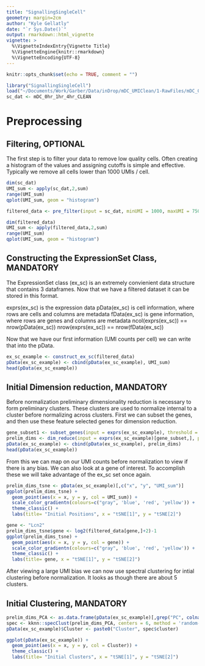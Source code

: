 ```yaml
---
title: "SignallingSingleCell"
geometry: margin=2cm
author: "Kyle Gellatly"
date: "`r Sys.Date()`"
output: rmarkdown::html_vignette
vignette: >
  %\VignetteIndexEntry{Vignette Title}
  %\VignetteEngine{knitr::rmarkdown}
  %\VignetteEncoding{UTF-8}
---
```


```r
knitr::opts_chunk$set(echo = TRUE, comment = "")
```


```r
library("SignallingSingleCell")
load("~/Documents/Work/Garber/Data/inDrop/mDC_UMIClean/1-RawFiles/mDC_0hr_1hr_4hr_CLEAN.Rdata")
sc_dat <- mDC_0hr_1hr_4hr_CLEAN
```

# Preprocessing

## Filtering, OPTIONAL

The first step is to filter your data to remove low quality cells. Often creating a histogram of the values and assigning cutoffs is simple and effective. Typically we remove all cells lower than 1000 UMIs / cell.

```r
dim(sc_dat)
UMI_sum <- apply(sc_dat,2,sum)
range(UMI_sum)
qplot(UMI_sum, geom = "histogram")

filtered_data <- pre_filter(input = sc_dat, minUMI = 1000, maxUMI = 7500, threshold = 1, minCells = 10)

dim(filtered_data)
UMI_sum <- apply(filtered_data,2,sum)
range(UMI_sum)
qplot(UMI_sum, geom = "histogram")
```

## Constructing the ExpressionSet Class, MANDATORY

The ExpressionSet class (ex_sc) is an extremely convienient data structure that contains 3 dataframes. Now that we have a filtered dataset it can be stored in this format.

exprs(ex_sc) is the expression data
pData(ex_sc) is cell information, where rows are cells and columns are metadata
fData(ex_sc) is gene information, where rows are genes and columns are metadata
ncol(exprs(ex_sc)) == nrow(pData(ex_sc))
nrow(exprs(ex_sc)) == nrow(fData(ex_sc))

Now that we have our first information (UMI counts per cell) we can write that into the pData.

```r
ex_sc_example <- construct_ex_sc(filtered_data)
pData(ex_sc_example) <- cbind(pData(ex_sc_example), UMI_sum)
head(pData(ex_sc_example))
```

## Initial Dimension reduction, MANDATORY

Before normalization preliminary dimensionality reduction is necessary to form preliminary clusters. These clusters are used to normalize internal to a cluster before normalizing across clusters. First we can subset the genes, and then use these feature selected genes for dimension reduction.

```r
gene_subset1 <- subset_genes(input = exprs(ex_sc_example), threshold = 3, minCells = 30, method = "CV", cutoff = 0.5)
prelim_dims <- dim_reduce(input = exprs(ex_sc_example)[gene_subset,], pre_reduce = "iPCA", nComp = 15, tSNE_perp = 30, print_progress=TRUE)
pData(ex_sc_example) <- cbind(pData(ex_sc_example), prelim_dims)
head(pData(ex_sc_example))
```

From this we can map on our UMI counts before normalization to view if there is any bias. We can also look at a gene of interest. To accomplish these we will take advantage of the ex_sc set once again.

```r
prelim_dims_tsne <- pData(ex_sc_example)[,c("x", "y", "UMI_sum")]
ggplot(prelim_dims_tsne) + 
  geom_point(aes(x = x, y = y, col = UMI_sum)) +
  scale_color_gradientn(colours=c("gray", 'blue', 'red', 'yellow')) +
  theme_classic() + 
  labs(title= "Initial Positions", x = "tSNE[1]", y = "tSNE[2]")

gene <- "Lcn2"
prelim_dims_tsne$gene <- log2(filtered_data[gene,]+2)-1
ggplot(prelim_dims_tsne) + 
  geom_point(aes(x = x, y = y, col = gene)) +
  scale_color_gradientn(colours=c("gray", 'blue', 'red', 'yellow')) +
  theme_classic() + 
  labs(title= gene, x = "tSNE[1]", y = "tSNE[2]")
```

After viewing a large UMI bias we can now use spectral clustering for intial clustering before normalization. It looks as though there are about 5 clusters.

## Initial Clustering, MANDATORY

```r
prelim_dims_PCA <- as.data.frame(pData(ex_sc_example)[,grep("PC", colnames(pData(ex_sc_example)))])
spec <- kknn::specClust(prelim_dims_PCA, centers = 6, method = 'random-walk')
pData(ex_sc_example)$Cluster <- paste0("Cluster", spec$cluster)

ggplot(pData(ex_sc_example)) + 
  geom_point(aes(x = x, y = y, col = Cluster)) +
  theme_classic() + 
  labs(title= "Initial Clusters", x = "tSNE[1]", y = "tSNE[2]")
```
